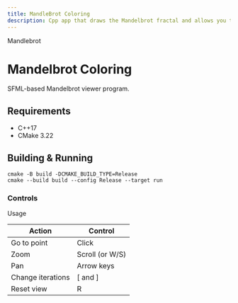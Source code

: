 ```yaml
---
title: MandleBrot Coloring
description: Cpp app that draws the Mandelbrot fractal and allows you to zoom in and explore the fractal (uses zero libraries).
---
```


<GroupName>Mandlebrot</GroupName>
# Mandelbrot Coloring
<TextBlock size="lg" maxWidth="3xl" weight="medium" isProse invertInDark>
SFML-based Mandelbrot viewer program.
</TextBlock>

<Album title="Colored Samples" images={ColoringMandlebrotSamples} columns={1} />

## Requirements
 * C++17
 * CMake 3.22

## Building & Running

```shell
cmake -B build -DCMAKE_BUILD_TYPE=Release
cmake --build build --config Release --target run
```

### Controls

<Aside type='note'>Usage</Aside>

| Action            | Control         |
| ----------------- | --------------- |
| Go to point       | Click           |
| Zoom              | Scroll (or W/S) |
| Pan               | Arrow keys      |
| Change iterations | [ and ]         |
| Reset view        | R               |
